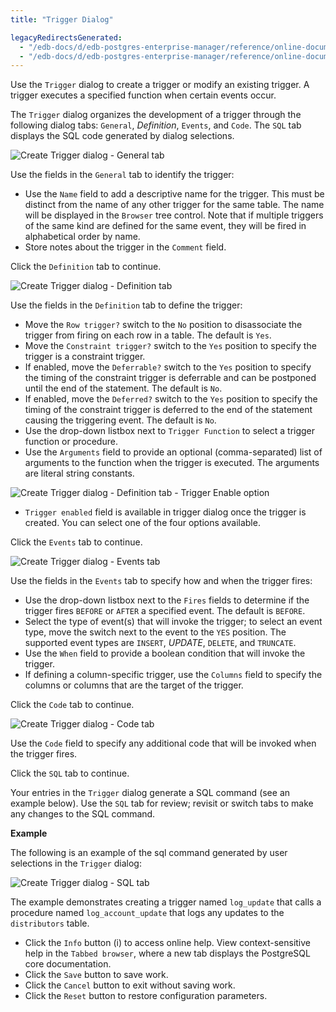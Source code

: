 ```yaml
---
title: "Trigger Dialog"

legacyRedirectsGenerated:
  - "/edb-docs/d/edb-postgres-enterprise-manager/reference/online-documentation/8.0/trigger_dialog.html"
  - "/edb-docs/d/edb-postgres-enterprise-manager/reference/online-documentation/latest/trigger_dialog.html"
---
```


<div id="trigger_dialog" class="registered_link"></div>

Use the `Trigger` dialog to create a trigger or modify an existing trigger. A trigger executes a specified function when certain events occur.

The `Trigger` dialog organizes the development of a trigger through the following dialog tabs: `General`, *Definition*, `Events`, and `Code`. The `SQL` tab displays the SQL code generated by dialog selections.

![Create Trigger dialog - General tab](../../images/trigger_general.png)

Use the fields in the `General` tab to identify the trigger:

-   Use the `Name` field to add a descriptive name for the trigger. This must be distinct from the name of any other trigger for the same table. The name will be displayed in the `Browser` tree control. Note that if multiple triggers of the same kind are defined for the same event, they will be fired in alphabetical order by name.
-   Store notes about the trigger in the `Comment` field.

Click the `Definition` tab to continue.

![Create Trigger dialog - Definition tab](../../images/trigger_definition.png)

Use the fields in the `Definition` tab to define the trigger:

-   Move the `Row trigger?` switch to the `No` position to disassociate the trigger from firing on each row in a table. The default is `Yes`.
-   Move the `Constraint trigger?` switch to the `Yes` position to specify the trigger is a constraint trigger.
-   If enabled, move the `Deferrable?` switch to the `Yes` position to specify the timing of the constraint trigger is deferrable and can be postponed until the end of the statement. The default is `No`.
-   If enabled, move the `Deferred?` switch to the `Yes` position to specify the timing of the constraint trigger is deferred to the end of the statement causing the triggering event. The default is `No`.
-   Use the drop-down listbox next to `Trigger Function` to select a trigger function or procedure.
-   Use the `Arguments` field to provide an optional (comma-separated) list of arguments to the function when the trigger is executed. The arguments are literal string constants.

![Create Trigger dialog - Definition tab - Trigger Enable option](../../images/trigger_definition_enabled.png)

-   `Trigger enabled` field is available in trigger dialog once the trigger is created. You can select one of the four options available.

Click the `Events` tab to continue.

![Create Trigger dialog - Events tab](../../images/trigger_events.png)

Use the fields in the `Events` tab to specify how and when the trigger fires:

-   Use the drop-down listbox next to the `Fires` fields to determine if the trigger fires `BEFORE` or `AFTER` a specified event. The default is `BEFORE`.
-   Select the type of event(s) that will invoke the trigger; to select an event type, move the switch next to the event to the `YES` position. The supported event types are `INSERT`, *UPDATE*, `DELETE`, and `TRUNCATE`.
-   Use the `When` field to provide a boolean condition that will invoke the trigger.
-   If defining a column-specific trigger, use the `Columns` field to specify the columns or columns that are the target of the trigger.

Click the `Code` tab to continue.

![Create Trigger dialog - Code tab](../../images/trigger_code.png)

Use the `Code` field to specify any additional code that will be invoked when the trigger fires.

Click the `SQL` tab to continue.

Your entries in the `Trigger` dialog generate a SQL command (see an example below). Use the `SQL` tab for review; revisit or switch tabs to make any changes to the SQL command.

**Example**

The following is an example of the sql command generated by user selections in the `Trigger` dialog:

![Create Trigger dialog - SQL tab](../../images/trigger_sql.png)

The example demonstrates creating a trigger named `log_update` that calls a procedure named `log_account_update` that logs any updates to the `distributors` table.

-   Click the `Info` button (i) to access online help. View context-sensitive help in the `Tabbed browser`, where a new tab displays the PostgreSQL core documentation.
-   Click the `Save` button to save work.
-   Click the `Cancel` button to exit without saving work.
-   Click the `Reset` button to restore configuration parameters.
